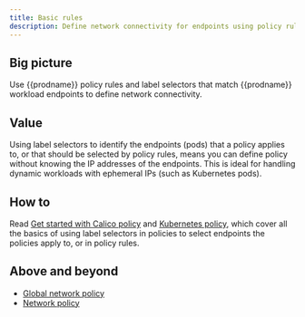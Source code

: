 ```yaml
---
title: Basic rules
description: Define network connectivity for endpoints using policy rules and label selectors. 
---
```


## Big picture

Use {{prodname}} policy rules and label selectors that match {{prodname}} workload endpoints to define network connectivity.

## Value

Using label selectors to identify the endpoints (pods) that a policy applies to, or that should be selected by policy rules, means you can define policy without knowing the IP addresses of the endpoints. This is ideal for handling dynamic workloads with ephemeral IPs (such as Kubernetes pods).

## How to

Read [Get started with Calico policy](/security/calico-network-policy) and [Kubernetes policy](/security/kubernetes-network-policy), which cover all the basics of using label selectors in policies to select endpoints the policies apply to, or in policy rules. 

## Above and beyond

- [Global network policy](../../reference/resources/globalnetworkpolicy.mdx)
- [Network policy](../../reference/resources/networkpolicy.mdx)
